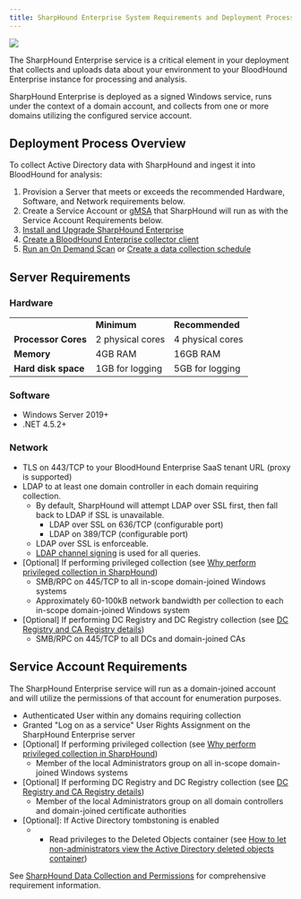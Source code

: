 ```yaml
---
title: SharpHound Enterprise System Requirements and Deployment Process
---
```


<img src="/assets/enterprise-AND-community-edition-pill-tag.svg"/> 

The SharpHound Enterprise service is a critical element in your deployment that collects and uploads data about your environment to your BloodHound Enterprise instance for processing and analysis.

SharpHound Enterprise is deployed as a signed Windows service, runs under the context of a domain account, and collects from one or more domains utilizing the configured service account.

## Deployment Process Overview

To collect Active Directory data with SharpHound and ingest it into BloodHound for analysis:

1.  Provision a Server that meets or exceeds the recommended Hardware, Software, and Network requirements below.
2.  Create a Service Account or [gMSA](/install-data-collector/install-sharphound/create-gmsa) that SharpHound will run as with the Service Account Requirements below.
3.  [Install and Upgrade SharpHound Enterprise](/install-data-collector/install-sharphound/installation-upgrade)
4.  [Create a BloodHound Enterprise collector client](/collect-data/enterprise-collection/create-collector)
5.  [Run an On Demand Scan](/collect-data/enterprise-collection/on-demand-scan) or [Create a data collection schedule](/collect-data/enterprise-collection/collection-schedule)

## Server Requirements

### Hardware

|     |     |     |
| --- | --- | --- |
|     | **Minimum** | **Recommended** |
| **Processor Cores** | 2 physical cores | 4 physical cores |
| **Memory** | 4GB RAM | 16GB RAM |
| **Hard disk space** | 1GB for logging | 5GB for logging |

### Software

* Windows Server 2019+
* .NET 4.5.2+

### Network

* TLS on 443/TCP to your BloodHound Enterprise SaaS tenant URL (proxy is supported)
* LDAP to at least one domain controller in each domain requiring collection.
    * By default, SharpHound will attempt LDAP over SSL first, then fall back to LDAP if SSL is unavailable.
        * LDAP over SSL on 636/TCP (configurable port)
        * LDAP on 389/TCP (configurable port)
    * LDAP over SSL is enforceable.
    * [LDAP channel signing](https://www.hub.trimarcsecurity.com/post/ldap-channel-binding-and-signing) is used for all queries.
* \[Optional\] If performing privileged collection (see [Why perform privileged collection in SharpHound](/collect-data/enterprise-collection/privileged-collection))
    * SMB/RPC on 445/TCP to all in-scope domain-joined Windows systems
    * Approximately 60-100kB network bandwidth per collection to each in-scope domain-joined Windows system
* \[Optional\] If performing DC Registry and DC Registry collection (see [DC Registry and CA Registry details](/collect-data/enterprise-collection/permissions#01HR6PT0BG44W65EJJ0WE4H63V))
    * SMB/RPC on 445/TCP to all DCs and domain-joined CAs

## Service Account Requirements

The SharpHound Enterprise service will run as a domain-joined account and will utilize the permissions of that account for enumeration purposes.

* Authenticated User within any domains requiring collection
* Granted "Log on as a service" User Rights Assignment on the SharpHound Enterprise server
* \[Optional\] If performing privileged collection (see [Why perform privileged collection in SharpHound](/collect-data/enterprise-collection/privileged-collection))
    * Member of the local Administrators group on all in-scope domain-joined Windows systems
* \[Optional\] If performing DC Registry and DC Registry collection (see [DC Registry and CA Registry details](/collect-data/enterprise-collection/permissions))
    * Member of the local Administrators group on all domain controllers and domain-joined certificate authorities
* \[Optional\]: If Active Directory tombstoning is enabled
    * * Read privileges to the Deleted Objects container (see [How to let non-administrators view the Active Directory deleted objects container](https://learn.microsoft.com/en-us/troubleshoot/windows-server/identity/non-administrators-view-deleted-object-container))

See [SharpHound Data Collection and Permissions](/collect-data/enterprise-collection/permissions) for comprehensive requirement information.

